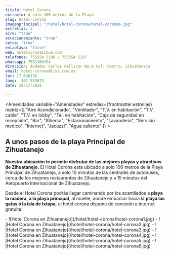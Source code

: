 ```yaml
---
titulo: Hotel Corona
extracto: A solo 100 metros de la Playa 
slug: hotel-corona
imagenprincipal: "/hotel/hotel-corona/hotel-corona6.jpg"
estrellas: 3
aire: "true"
estacionamiento: "true"
cerca: "true"
enlaplaya: "false"
web: hotelcoronazihua.com
telefonos: 755554 5196 / 755554 5197
whatsapp: 7551308264
direccion: Andador Carlos Pellicer No.8 Col. Centro, Zihuatanejo
email: hotel-corona@live.com.mx
lat: 17.640136
lang: -101.555673
date: 10/17/2022

---
```


<Amenidades variable="Amenidades" estrellas={frontmatter.estrellas} matriz={[ "Aire Acondicionado", "Ventilador", "T.V. en habitación", "T.V. cable", "T.V. en lobby", "Tel. en habitación", "Caja de seguridad en recepción", "Bar", "Alberca", "Estacionamiento", "Lavanderia", "Servicio medico", "Internet", "Jacuzzi", "Agua caliente" ]} > 


## A unos pasos de la playa Principal de Zihuatanejo

**Nuestra ubicación te permite disfrutar de las mejores playas y atractivos de Zihuatanejo.** El Hotel Corona esta ubicado a solo 100 metros de la Playa Principal de Zihuatanejo, a solo 10 minutos de las centrales de autobuses, cerca de los mejores restaurantes de Zihuatanejo y a 15 minutos del Aeropuerto Internacional de Zihuatanejo.

Desde el Hotel Corona podrás llegar caminando por los acantilados a **playa la madera, a la playa principal**, al muelle, donde embarcar hacia la **playa las gatas o la isla de Ixtapa**, el hotel corona dispone de conexión a internet gratuita.

</Amenidades>

<Galeria>
- ![Hotel Corona en Zihuatanejo](/hotel/hotel-corona/hotel-corona1.jpg)
- ![Hotel Corona en Zihuatanejo](/hotel/hotel-corona/hotel-corona2.jpg)
- ![Hotel Corona en Zihuatanejo](/hotel/hotel-corona/hotel-corona3.jpg)
- ![Hotel Corona en Zihuatanejo](/hotel/hotel-corona/hotel-corona4.jpg)
- ![Hotel Corona en Zihuatanejo](/hotel/hotel-corona/hotel-corona5.jpg)
- ![Hotel Corona en Zihuatanejo](/hotel/hotel-corona/hotel-corona6.jpg)
</Galeria>